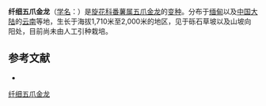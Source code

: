 {{Infraspeciesbox
| name = 纤细五爪金龙
| status = 
| status_system = 
| image =
| genus = Ipomoea
| species link = 五爪金龙
| species = cairica
| varietas = gracillima
| authority = (Coll. et Hemsl.) C. Y. Wu
}}

'''纤细五爪金龙'''（[[学名|学名]]：{{lang|la|''Ipomoea cairica'' var. ''gracillima''}}）是[[旋花科|旋花科]][[番薯属|番薯属]][[五爪金龙|五爪金龙]]的[[变种|变种]]。分布于[[缅甸|缅甸]]以及[[中国大陆|中国大陆]]的[[云南|云南]]等地，生长于海拔1,710米至2,000米的地区，见于砾石草坡以及山坡向阳处，目前尚未由人工引种栽培。

== 参考文献 ==
<div class="references-small">
* {{cite web| url =http://www.bioinfo.cn/db05/KmzwSpecies.php?action=view&id=30691| title =纤细五爪金龙| work =《中国高等植物数据库全库》| publisher =中国科学院微生物研究所| author =昆明植物研究所| accessdate =2009-02-26| deadurl =yes| archiveurl =https://web.archive.org/web/20160305010937/http://www.bioinfo.cn/db05/KmzwSpecies.php?action=view&id=30691| archivedate =2016-03-05}}
</div>
{{Taxonbar|from=Q18232635}}

[[Category:番薯属|纤细五爪金龙]]


{{植物小作品}}